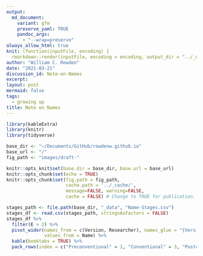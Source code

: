 ```yaml
---
output:
  md_document:
    variant: gfm
    preserve_yaml: TRUE
    pandoc_args:
      - "--wrap=preserve"
always_allow_html: true
knit: (function(inputFile, encoding) {
  rmarkdown::render(inputFile, encoding = encoding, output_dir = "../_drafts") })
author: "William C. Rowden"
date: "2021-03-21"
discussion_id: Note-on-Names
excerpt: 
layout: post
mermaid: false
tags:
  - growing up
title: Note on Names
---
```


```r
library(kableExtra)
library(knitr)
library(tidyverse)

base_dir <- "~/Documents/GitHub/rowdenw.github.io"
base_url <- "/"
fig_path <- "images/draft-"

knitr::opts_knit$set(base.dir = base_dir, base.url = base_url)
knitr::opts_chunk$set(echo = TRUE)
knitr::opts_chunk$set(fig.path = fig_path,
                      cache.path = '../_cache/',
                      message=FALSE, warning=FALSE,
                      cache = FALSE) # Change to TRUE for publication.
```

```r
stages_path <- file.path(base_dir, "_data", "Name-Stages.csv")
stages_df <- read.csv(stages_path, stringsAsFactors = FALSE)
stages_df %>%
  filter(E > 2) %>%
  pivot_wider(names_from = c(Version, Researcher), names_glue = "{Version} ({Researcher})",
              values_from = Name) %>%
  kable(booktabs = TRUE) %>%
  pack_rows(index = c("Preconventional" = 1, "Conventional" = 3, "Postconventional" = 3))
```

